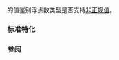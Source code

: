 {{cpp/types/numeric_limits/title|has_denorm}}
{{cpp/types/numeric_limits/navbar}}
{{dcl begin}}
{{dcl | until=c++11 |
static const std::float_denorm_style has_denorm;
}}
{{dcl | since=c++11 | deprecated=c++23 |
static constexpr std::float_denorm_style has_denorm;
}}
{{dcl rev end}}
{{dcl end}}

{{c|std::numeric_limits&lt;T&gt;::has_denorm}} 的值鉴别浮点数类型是否支持[[enwiki:Denormal number|非正规值]]。

===标准特化===
{{dsc begin}}
{{dsc hitem | {{tt|T}} | {{c|std::numeric_limits&lt;T&gt;::has_denorm}} 的值}}
{{dsc | {{c/core|/* 未特化 */}}     | {{lc|std::denorm_absent}} }}
{{dsc | {{c/core|bool}}              | {{lc|std::denorm_absent}} }}
{{dsc | {{c/core|char}}              | {{lc|std::denorm_absent}} }}
{{dsc | {{c/core|signed char}}       | {{lc|std::denorm_absent}} }}
{{dsc | {{c/core|unsigned char}}     | {{lc|std::denorm_absent}} }}
{{dsc | {{c/core|wchar_t}}           | {{lc|std::denorm_absent}} }}
{{dsc | {{c/core|char8_t}} {{mark since c++20}}  | {{lc|std::denorm_absent}} }}
{{dsc | {{c/core|char16_t}} {{mark since c++11}} | {{lc|std::denorm_absent}} }}
{{dsc | {{c/core|char32_t}} {{mark since c++11}} | {{lc|std::denorm_absent}} }}
{{dsc | {{c/core|short}}             | {{lc|std::denorm_absent}} }}
{{dsc | {{c/core|unsigned short}}    | {{lc|std::denorm_absent}} }}
{{dsc | {{c/core|int}}               | {{lc|std::denorm_absent}} }}
{{dsc | {{c/core|unsigned int}}      | {{lc|std::denorm_absent}} }}
{{dsc | {{c/core|long}}              | {{lc|std::denorm_absent}} }}
{{dsc | {{c/core|unsigned long}}     | {{lc|std::denorm_absent}} }}
{{dsc | {{c/core|long long}} {{mark since c++11}}          | {{lc|std::denorm_absent}} }}
{{dsc | {{c/core|unsigned long long}} {{mark since c++11}} | {{lc|std::denorm_absent}} }}
{{dsc | {{c/core|float}}             | 通常是 {{lc|std::denorm_present}} }}
{{dsc | {{c/core|double}}            | 通常是 {{lc|std::denorm_present}} }}
{{dsc | {{c/core|long double}}       | 通常是 {{lc|std::denorm_present}} }}
{{dsc end}}

===参阅===
{{dsc begin}}
{{dsc inc|cpp/types/numeric_limits/dsc denorm_min}}
{{dsc inc|cpp/types/numeric_limits/dsc float_denorm_style}}
{{dsc end}}

{{langlinks|de|en|es|fr|it|ja|pt|ru}}